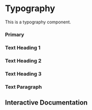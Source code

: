 

<Meta of={Story} />

# Typography

This is a typography component.

### Primary

<Canvas of={Story.Primary} layout="centered" />

### Text Heading 1

<Canvas of={Story.TextHeading1} layout="centered" />

### Text Heading 2

<Canvas of={Story.TextHeading2} layout="centered" />

### Text Heading 3

<Canvas of={Story.TextHeading3} layout="centered" />

### Text Paragraph

<Canvas of={Story.TextParagraph} layout="centered" />

## Interactive Documentation

<Primary />
<Controls />
